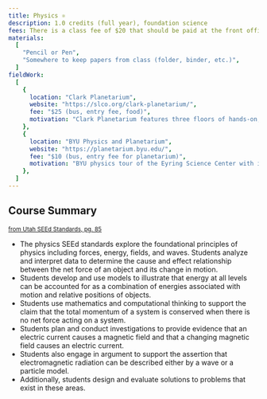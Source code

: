 ---
title: Physics ⚛️
description: 1.0 credits (full year), foundation science
fees: There is a class fee of $20 that should be paid at the front office. This fee covers any lab materials used throughout the course including model rocket and car materials.
materials:
  [
    "Pencil or Pen",
    "Somewhere to keep papers from class (folder, binder, etc.)",
  ]
fieldWork:
  [
    {
      location: "Clark Planetarium",
      website: "https://slco.org/clark-planetarium/",
      fee: "$25 (bus, entry fee, food)",
      motivation: "Clark Planetarium features three floors of hands-on, interactive exhibits. The topics are Earth, Near Earth, and Beyond.",
    },
    {
      location: "BYU Physics and Planetarium",
      website: "https://planetarium.byu.edu/",
      fee: "$10 (bus, entry fee for planetarium)",
      motivation: "BYU physics tour of the Eyring Science Center with information about physics careers and work. Planetarium show about the formation of the universe and its structures.",
    },
  ]
---

## Course Summary

<small>
  <a
    href="https://schools.utah.gov/curr/science/_science_/2023SEEdK12.pdf"
    target="_blank"
  >
    from Utah SEEd Standards, pg. 85
  </a>
</small>

- The physics SEEd standards explore the foundational principles of physics including forces, energy, fields, and waves. Students analyze and interpret data to determine the cause and effect relationship between the net force of an object and its change in motion.
- Students develop and use models to illustrate that energy at all levels can be accounted for as a combination of energies associated with motion and relative positions of objects.
- Students use mathematics and computational thinking to support the claim that the total momentum of a system is conserved when there is no net force acting on a system.
- Students plan and conduct investigations to provide evidence that an electric current causes a magnetic field and that a changing magnetic field causes an electric current.
- Students also engage in argument to support the assertion that electromagnetic radiation can be described either by a wave or a particle model.
- Additionally, students design and evaluate solutions to problems that exist in these areas.
